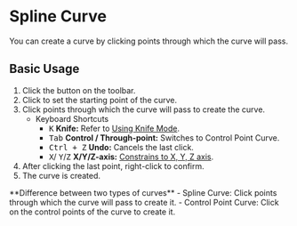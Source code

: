 
# Spline Curve

<Reference shortcut="" command="Spline Curve" button="Toolbar"  buttonIcon='button-spline-curve'/>

You can create a curve by clicking points through which the curve will pass.

## Basic Usage

1. Click the <ButtonIcon type="button-spline-curve" /> button on the toolbar.
2. Click to set the starting point of the curve.
3. Click points through which the curve will pass to create the curve.
   - <Kst>Keyboard Shortcuts</Kst>
      - <kbd>K</kbd> **Knife:** Refer to [Using Knife Mode](/tool/sketching-essentials#use-knife-mode).
      - <kbd>Tab</kbd> **Control / Through-point:** Switches to Control Point Curve.
      - <kbd>Ctrl + Z</kbd> **Undo:** Cancels the last click.
      - <kbd>X</kbd>/ <kbd>Y</kbd>/<kbd>Z</kbd> **X/Y/Z-axis:** [Constrains to X, Y, Z axis](/tool/sketching-essentials#constrain-to-an-axis).
4. After clicking the last point, right-click to confirm.
5. The curve is created.

<Callout type="info" emoji="💡">
**Difference between two types of curves**
- Spline Curve: Click points through which the curve will pass to create it.
- Control Point Curve: Click on the control points of the curve to create it.
</Callout>



